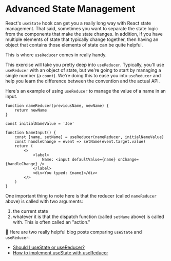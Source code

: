 # Advanced State Management

React's `useState` hook can get you a really long way with React state
management. That said, sometimes you want to separate the state logic from the
components that make the state changes. In addition, if you have multiple
elements of state that typically change together, then having an object that
contains those elements of state can be quite helpful.

This is where `useReducer` comes in really handy.

This exercise will take you pretty deep into `useReducer`. Typically, you'll use
`useReducer` with an object of state, but we're going to start by managing a
single number (a `count`). We're doing this to ease you into `useReducer` and
help you learn the difference between the convention and the actual API.

Here's an example of using `useReducer` to manage the value of a name in an
input.

```tsx
function nameReducer(previousName, newName) {
	return newName
}

const initialNameValue = 'Joe'

function NameInput() {
	const [name, setName] = useReducer(nameReducer, initialNameValue)
	const handleChange = event => setName(event.target.value)
	return (
		<>
			<label>
				Name: <input defaultValue={name} onChange={handleChange} />
			</label>
			<div>You typed: {name}</div>
		</>
	)
}
```

One important thing to note here is that the reducer (called `nameReducer`
above) is called with two arguments:

1. the current state
2. whatever it is that the dispatch function (called `setName` above) is called
   with. This is often called an "action."

📜 Here are two really helpful blog posts comparing `useState` and `useReducer`:

- [Should I useState or useReducer?](https://kentcdodds.com/blog/should-i-usestate-or-usereducer)
- [How to implement useState with useReducer](https://kentcdodds.com/blog/how-to-implement-usestate-with-usereducer)
